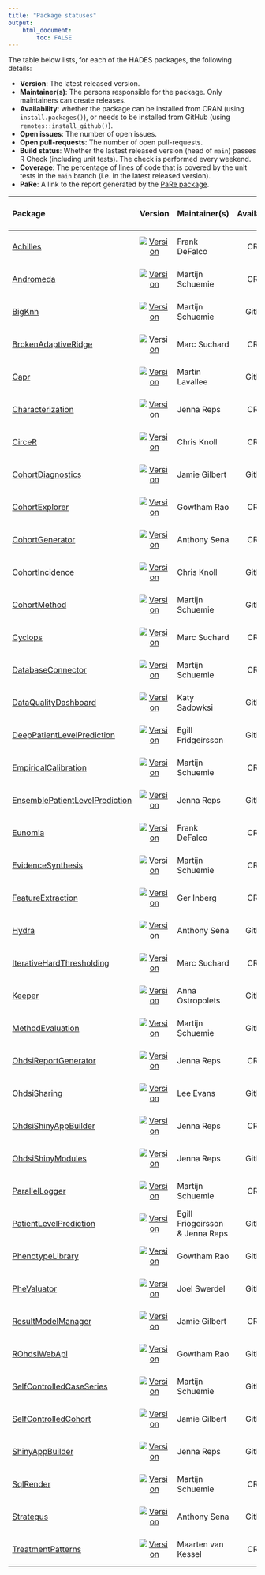 ```yaml
---
title: "Package statuses"
output: 
    html_document:
        toc: FALSE
---
```


The table below lists, for each of the HADES packages, the following details:

- **Version**: The latest released version.
- **Maintainer(s)**: The persons responsible for the package. Only maintainers can create releases.
- **Availability**: whether the package can be installed from CRAN (using `install.packages()`), or needs to be installed from GitHub (using `remotes::install_github()`).
- **Open issues**: The number of open issues.
- **Open pull-requests**: The number of open pull-requests.
- **Build status**: Whether the lastest released version (head of `main`) passes R Check (including unit tests). The check is performed every weekend.
- **Coverage**: The percentage of lines of code that is covered by the unit tests in the `main` branch (i.e. in the latest released version).
- **PaRe**: A link to the report generated by the [PaRe package](https://darwin-eu-dev.github.io/PaRe/).

| Package            | Version | Maintainer(s)   | Availability | Open issues | Open pull-requests | Build status | Coverage   | PaRe   |
| :----------------- | :----: |:--------------- | :------: | :------: | :------: | :------------: | :----------: | :------ |
| [Achilles](https://github.com/ohdsi/Achilles) | [![Version](https://img.shields.io/github/r-package/v/ohdsi/Achilles?label=%20)](https://ohdsi.github.io/Achilles/) | Frank DeFalco | CRAN | [![Open issues](https://img.shields.io/github/issues-raw/ohdsi/Achilles?label=%20)](https://github.com/ohdsi/Achilles/issues) | [![Open pull-requests](https://img.shields.io/github/issues-pr-raw/ohdsi/Achilles?label=%20)](https://github.com/ohdsi/Achilles/pulls) | [![Build Status](https://badges.cranchecks.info/worst/Achilles.svg)](https://cran.r-project.org/web/checks/check_results_Achilles.html) | [![codecov.io](https://codecov.io/github/ohdsi/Achilles/coverage.svg?branch=main)](https://codecov.io/github/ohdsi/Achilles?branch=main) | [Report](https://ohdsi.github.io/HadesFiles/pare_reports/Achilles.html)
| [Andromeda](https://github.com/ohdsi/Andromeda) | [![Version](https://img.shields.io/github/r-package/v/ohdsi/Andromeda?label=%20)](https://ohdsi.github.io/Andromeda/) | Martijn Schuemie | CRAN | [![Open issues](https://img.shields.io/github/issues-raw/ohdsi/Andromeda?label=%20)](https://github.com/ohdsi/Andromeda/issues) | [![Open pull-requests](https://img.shields.io/github/issues-pr-raw/ohdsi/Andromeda?label=%20)](https://github.com/ohdsi/Andromeda/pulls) | [![Build Status](https://badges.cranchecks.info/worst/Andromeda.svg)](https://cran.r-project.org/web/checks/check_results_Andromeda.html) | [![codecov.io](https://codecov.io/github/ohdsi/Andromeda/coverage.svg?branch=main)](https://codecov.io/github/ohdsi/Andromeda?branch=main) | [Report](https://ohdsi.github.io/HadesFiles/pare_reports/Andromeda.html)
| [BigKnn](https://github.com/ohdsi/BigKnn) | [![Version](https://img.shields.io/github/r-package/v/ohdsi/BigKnn?label=%20)](https://ohdsi.github.io/BigKnn/) | Martijn Schuemie  | GitHub | [![Open issues](https://img.shields.io/github/issues-raw/ohdsi/BigKnn?label=%20)](https://github.com/ohdsi/BigKnn/issues) | [![Open pull-requests](https://img.shields.io/github/issues-pr-raw/ohdsi/BigKnn?label=%20)](https://github.com/ohdsi/BigKnn/pulls) | [![Build Status](https://github.com/ohdsi/BigKnn/actions/workflows/R_CMD_check_main_weekly.yaml/badge.svg)](https://github.com/ohdsi/BigKnn/actions/workflows/R_CMD_check_main_weekly.yaml) | [![codecov.io](https://codecov.io/github/ohdsi/BigKnn/coverage.svg?branch=main)](https://codecov.io/github/ohdsi/BigKnn?branch=main) | [Report](https://ohdsi.github.io/HadesFiles/pare_reports/BigKnn.html)
| [BrokenAdaptiveRidge](https://github.com/ohdsi/BrokenAdaptiveRidge) | [![Version](https://img.shields.io/github/r-package/v/ohdsi/BrokenAdaptiveRidge?label=%20)](https://ohdsi.github.io/BrokenAdaptiveRidge/) | Marc Suchard | CRAN | [![Open issues](https://img.shields.io/github/issues-raw/ohdsi/BrokenAdaptiveRidge?label=%20)](https://github.com/ohdsi/BrokenAdaptiveRidge/issues) | [![Open pull-requests](https://img.shields.io/github/issues-pr-raw/ohdsi/BrokenAdaptiveRidge?label=%20)](https://github.com/ohdsi/BrokenAdaptiveRidge/pulls) | [![Build Status](https://badges.cranchecks.info/worst/BrokenAdaptiveRidge.svg)](https://cran.r-project.org/web/checks/check_results_BrokenAdaptiveRidge.html) | [![codecov.io](https://codecov.io/github/ohdsi/BrokenAdaptiveRidge/coverage.svg?branch=main)](https://codecov.io/github/ohdsi/BrokenAdaptiveRidge?branch=main) | [Report](https://ohdsi.github.io/HadesFiles/pare_reports/BrokenAdaptiveRidge.html)
| [Capr](https://github.com/ohdsi/Capr) | [![Version](https://img.shields.io/github/r-package/v/ohdsi/Capr?label=%20)](https://ohdsi.github.io/Capr/) | Martin Lavallee | GitHub | [![Open issues](https://img.shields.io/github/issues-raw/ohdsi/Capr?label=%20)](https://github.com/ohdsi/Capr/issues) | [![Open pull-requests](https://img.shields.io/github/issues-pr-raw/ohdsi/Capr?label=%20)](https://github.com/ohdsi/Capr/pulls) | [![Build Status](https://github.com/ohdsi/Capr/actions/workflows/R_CMD_check_main_weekly.yaml/badge.svg)](https://github.com/ohdsi/Capr/actions/workflows/R_CMD_check_main_weekly.yaml) | [![codecov.io](https://codecov.io/github/ohdsi/Capr/coverage.svg?branch=main)](https://codecov.io/github/ohdsi/Capr?branch=main) | [Report](https://ohdsi.github.io/HadesFiles/pare_reports/Capr.html)
| [Characterization](https://github.com/ohdsi/Characterization) | [![Version](https://img.shields.io/github/r-package/v/ohdsi/Characterization?label=%20)](https://ohdsi.github.io/Characterization/) | Jenna Reps | CRAN | [![Open issues](https://img.shields.io/github/issues-raw/ohdsi/Characterization?label=%20)](https://github.com/ohdsi/Characterization/issues) | [![Open pull-requests](https://img.shields.io/github/issues-pr-raw/ohdsi/Characterization?label=%20)](https://github.com/ohdsi/Characterization/pulls) | [![Build Status](https://badges.cranchecks.info/worst/Characterization.svg)](https://cran.r-project.org/web/checks/check_results_Characterization.html) | [![codecov.io](https://codecov.io/github/ohdsi/Characterization/coverage.svg?branch=main)](https://codecov.io/github/ohdsi/Characterization?branch=main) | [Report](https://ohdsi.github.io/HadesFiles/pare_reports/Characterization.html)
| [CirceR](https://github.com/ohdsi/CirceR) | [![Version](https://img.shields.io/github/r-package/v/ohdsi/CirceR?label=%20)](https://ohdsi.github.io/CirceR/) | Chris Knoll | CRAN | [![Open issues](https://img.shields.io/github/issues-raw/ohdsi/CirceR?label=%20)](https://github.com/ohdsi/CirceR/issues) | [![Open pull-requests](https://img.shields.io/github/issues-pr-raw/ohdsi/CirceR?label=%20)](https://github.com/ohdsi/CirceR/pulls) | [![Build Status](https://badges.cranchecks.info/worst/CirceR.svg)](https://cran.r-project.org/web/checks/check_results_CirceR.html) | [![codecov.io](https://codecov.io/github/ohdsi/CirceR/coverage.svg?branch=main)](https://codecov.io/github/ohdsi/CirceR?branch=main) | [Report](https://ohdsi.github.io/HadesFiles/pare_reports/CirceR.html)
| [CohortDiagnostics](https://github.com/ohdsi/CohortDiagnostics) | [![Version](https://img.shields.io/github/r-package/v/ohdsi/CohortDiagnostics?label=%20)](https://ohdsi.github.io/CohortDiagnostics/) | Jamie Gilbert | GitHub | [![Open issues](https://img.shields.io/github/issues-raw/ohdsi/CohortDiagnostics?label=%20)](https://github.com/ohdsi/CohortDiagnostics/issues) | [![Open pull-requests](https://img.shields.io/github/issues-pr-raw/ohdsi/CohortDiagnostics?label=%20)](https://github.com/ohdsi/CohortDiagnostics/pulls) | [![Build Status](https://github.com/ohdsi/CohortDiagnostics/actions/workflows/R_CMD_check_main_weekly.yaml/badge.svg)](https://github.com/ohdsi/CohortDiagnostics/actions/workflows/R_CMD_check_main_weekly.yaml) | [![codecov.io](https://codecov.io/github/ohdsi/CohortDiagnostics/coverage.svg?branch=main)](https://codecov.io/github/ohdsi/CohortDiagnostics?branch=main) | [Report](https://ohdsi.github.io/HadesFiles/pare_reports/CohortDiagnostics.html)
| [CohortExplorer](https://github.com/ohdsi/CohortExplorer) | [![Version](https://img.shields.io/github/r-package/v/ohdsi/CohortExplorer?label=%20)](https://ohdsi.github.io/CohortExplorer/) | Gowtham Rao | CRAN | [![Open issues](https://img.shields.io/github/issues-raw/ohdsi/CohortExplorer?label=%20)](https://github.com/ohdsi/CohortExplorer/issues) | [![Open pull-requests](https://img.shields.io/github/issues-pr-raw/ohdsi/CohortExplorer?label=%20)](https://github.com/ohdsi/CohortExplorer/pulls) | [![Build Status](https://badges.cranchecks.info/worst/CohortExplorer.svg)](https://cran.r-project.org/web/checks/check_results_CohortExplorer.html) | [![codecov.io](https://codecov.io/github/ohdsi/CohortExplorer/coverage.svg?branch=main)](https://codecov.io/github/ohdsi/CohortExplorer?branch=main) | [Report](https://ohdsi.github.io/HadesFiles/pare_reports/CohortExplorer.html)
| [CohortGenerator](https://github.com/ohdsi/CohortGenerator) | [![Version](https://img.shields.io/github/r-package/v/ohdsi/CohortGenerator?label=%20)](https://ohdsi.github.io/CohortGenerator/) | Anthony Sena | CRAN | [![Open issues](https://img.shields.io/github/issues-raw/ohdsi/CohortGenerator?label=%20)](https://github.com/ohdsi/CohortGenerator/issues) | [![Open pull-requests](https://img.shields.io/github/issues-pr-raw/ohdsi/CohortGenerator?label=%20)](https://github.com/ohdsi/CohortGenerator/pulls) | [![Build Status](https://badges.cranchecks.info/worst/CohortGenerator.svg)](https://cran.r-project.org/web/checks/check_results_CohortGenerator.html) | [![codecov.io](https://codecov.io/github/ohdsi/CohortGenerator/coverage.svg?branch=main)](https://codecov.io/github/ohdsi/CohortGenerator?branch=main) | [Report](https://ohdsi.github.io/HadesFiles/pare_reports/CohortGenerator.html)
| [CohortIncidence](https://github.com/ohdsi/CohortIncidence) | [![Version](https://img.shields.io/github/r-package/v/ohdsi/CohortIncidence?label=%20)](https://ohdsi.github.io/CohortIncidence/) | Chris Knoll | GitHub | [![Open issues](https://img.shields.io/github/issues-raw/ohdsi/CohortIncidence?label=%20)](https://github.com/ohdsi/CohortIncidence/issues) | [![Open pull-requests](https://img.shields.io/github/issues-pr-raw/ohdsi/CohortIncidence?label=%20)](https://github.com/ohdsi/CohortIncidence/pulls) | [![Build Status](https://github.com/ohdsi/CohortIncidence/actions/workflows/R_CMD_check_main_weekly.yaml/badge.svg)](https://github.com/ohdsi/CohortIncidence/actions/workflows/R_CMD_check_main_weekly.yaml) | [![codecov.io](https://codecov.io/github/ohdsi/CohortIncidence/coverage.svg?branch=main)](https://codecov.io/github/ohdsi/CohortIncidence?branch=main) | [Report](https://ohdsi.github.io/HadesFiles/pare_reports/CohortIncidence.html)
| [CohortMethod](https://github.com/ohdsi/CohortMethod) | [![Version](https://img.shields.io/github/r-package/v/ohdsi/CohortMethod?label=%20)](https://ohdsi.github.io/CohortMethod/) | Martijn Schuemie | GitHub | [![Open issues](https://img.shields.io/github/issues-raw/ohdsi/CohortMethod?label=%20)](https://github.com/ohdsi/CohortMethod/issues) | [![Open pull-requests](https://img.shields.io/github/issues-pr-raw/ohdsi/CohortMethod?label=%20)](https://github.com/ohdsi/CohortMethod/pulls) | [![Build Status](https://github.com/ohdsi/CohortMethod/actions/workflows/R_CMD_check_main_weekly.yaml/badge.svg)](https://github.com/ohdsi/CohortMethod/actions/workflows/R_CMD_check_main_weekly.yaml) | [![codecov.io](https://codecov.io/github/ohdsi/CohortMethod/coverage.svg?branch=main)](https://codecov.io/github/ohdsi/CohortMethod?branch=main) | [Report](https://ohdsi.github.io/HadesFiles/pare_reports/CohortMethod.html)
| [Cyclops](https://github.com/ohdsi/Cyclops) | [![Version](https://img.shields.io/github/r-package/v/ohdsi/Cyclops?label=%20)](https://ohdsi.github.io/Cyclops/) | Marc Suchard | CRAN | [![Open issues](https://img.shields.io/github/issues-raw/ohdsi/Cyclops?label=%20)](https://github.com/ohdsi/Cyclops/issues) | [![Open pull-requests](https://img.shields.io/github/issues-pr-raw/ohdsi/Cyclops?label=%20)](https://github.com/ohdsi/Cyclops/pulls) | [![Build Status](https://badges.cranchecks.info/worst/Cyclops.svg)](https://cran.r-project.org/web/checks/check_results_Cyclops.html) | [![codecov.io](https://codecov.io/github/ohdsi/Cyclops/coverage.svg?branch=main)](https://codecov.io/github/ohdsi/Cyclops?branch=main) | [Report](https://ohdsi.github.io/HadesFiles/pare_reports/Cyclops.html)
| [DatabaseConnector](https://github.com/ohdsi/DatabaseConnector) | [![Version](https://img.shields.io/github/r-package/v/ohdsi/DatabaseConnector?label=%20)](https://ohdsi.github.io/DatabaseConnector/) | Martijn Schuemie  | CRAN | [![Open issues](https://img.shields.io/github/issues-raw/ohdsi/DatabaseConnector?label=%20)](https://github.com/ohdsi/DatabaseConnector/issues) | [![Open pull-requests](https://img.shields.io/github/issues-pr-raw/ohdsi/DatabaseConnector?label=%20)](https://github.com/ohdsi/DatabaseConnector/pulls) | [![Build Status](https://badges.cranchecks.info/worst/DatabaseConnector.svg)](https://cran.r-project.org/web/checks/check_results_DatabaseConnector.html) | [![codecov.io](https://codecov.io/github/ohdsi/DatabaseConnector/coverage.svg?branch=main)](https://codecov.io/github/ohdsi/DatabaseConnector?branch=main) | [Report](https://ohdsi.github.io/HadesFiles/pare_reports/DatabaseConnector.html)
| [DataQualityDashboard](https://github.com/ohdsi/DataQualityDashboard) | [![Version](https://img.shields.io/github/r-package/v/ohdsi/DataQualityDashboard?label=%20)](https://ohdsi.github.io/DataQualityDashboard/) | Katy Sadowksi | GitHub | [![Open issues](https://img.shields.io/github/issues-raw/ohdsi/DataQualityDashboard?label=%20)](https://github.com/ohdsi/DataQualityDashboard/issues) | [![Open pull-requests](https://img.shields.io/github/issues-pr-raw/ohdsi/DataQualityDashboard?label=%20)](https://github.com/ohdsi/DataQualityDashboard/pulls) | [![Build Status](https://github.com/ohdsi/DataQualityDashboard/actions/workflows/R_CMD_check_main_weekly.yaml/badge.svg)](https://github.com/ohdsi/DataQualityDashboard/actions/workflows/R_CMD_check_main_weekly.yaml) | [![codecov.io](https://codecov.io/github/ohdsi/DataQualityDashboard/coverage.svg?branch=main)](https://codecov.io/github/ohdsi/DataQualityDashboard?branch=main) | [Report](https://ohdsi.github.io/HadesFiles/pare_reports/DataQualityDashboard.html)
| [DeepPatientLevelPrediction](https://github.com/ohdsi/DeepPatientLevelPrediction) | [![Version](https://img.shields.io/github/r-package/v/ohdsi/DeepPatientLevelPrediction?label=%20)](https://ohdsi.github.io/DeepPatientLevelPrediction/) | Egill Fridgeirsson | GitHub | [![Open issues](https://img.shields.io/github/issues-raw/ohdsi/DeepPatientLevelPrediction?label=%20)](https://github.com/ohdsi/DeepPatientLevelPrediction/issues) | [![Open pull-requests](https://img.shields.io/github/issues-pr-raw/ohdsi/DeepPatientLevelPrediction?label=%20)](https://github.com/ohdsi/DeepPatientLevelPrediction/pulls) | [![Build Status](https://github.com/ohdsi/DeepPatientLevelPrediction/actions/workflows/R_CMD_check_main_weekly.yaml/badge.svg)](https://github.com/ohdsi/DeepPatientLevelPrediction/actions/workflows/R_CMD_check_main_weekly.yaml) | [![codecov.io](https://codecov.io/github/ohdsi/DeepPatientLevelPrediction/coverage.svg?branch=main)](https://codecov.io/github/ohdsi/DeepPatientLevelPrediction?branch=main) | [Report](https://ohdsi.github.io/HadesFiles/pare_reports/DeepPatientLevelPrediction.html)
| [EmpiricalCalibration](https://github.com/ohdsi/EmpiricalCalibration) | [![Version](https://img.shields.io/github/r-package/v/ohdsi/EmpiricalCalibration?label=%20)](https://ohdsi.github.io/EmpiricalCalibration/) | Martijn Schuemie | CRAN | [![Open issues](https://img.shields.io/github/issues-raw/ohdsi/EmpiricalCalibration?label=%20)](https://github.com/ohdsi/EmpiricalCalibration/issues) | [![Open pull-requests](https://img.shields.io/github/issues-pr-raw/ohdsi/EmpiricalCalibration?label=%20)](https://github.com/ohdsi/EmpiricalCalibration/pulls) | [![Build Status](https://badges.cranchecks.info/worst/EmpiricalCalibration.svg)](https://cran.r-project.org/web/checks/check_results_EmpiricalCalibration.html) | [![codecov.io](https://codecov.io/github/ohdsi/EmpiricalCalibration/coverage.svg?branch=main)](https://codecov.io/github/ohdsi/EmpiricalCalibration?branch=main) | [Report](https://ohdsi.github.io/HadesFiles/pare_reports/EmpiricalCalibration.html)
| [EnsemblePatientLevelPrediction](https://github.com/ohdsi/EnsemblePatientLevelPrediction) | [![Version](https://img.shields.io/github/r-package/v/ohdsi/EnsemblePatientLevelPrediction?label=%20)](https://ohdsi.github.io/EnsemblePatientLevelPrediction/) | Jenna Reps | GitHub | [![Open issues](https://img.shields.io/github/issues-raw/ohdsi/EnsemblePatientLevelPrediction?label=%20)](https://github.com/ohdsi/EnsemblePatientLevelPrediction/issues) | [![Open pull-requests](https://img.shields.io/github/issues-pr-raw/ohdsi/EnsemblePatientLevelPrediction?label=%20)](https://github.com/ohdsi/EnsemblePatientLevelPrediction/pulls) | [![Build Status](https://github.com/ohdsi/EnsemblePatientLevelPrediction/actions/workflows/R_CMD_check_main_weekly.yaml/badge.svg)](https://github.com/ohdsi/EnsemblePatientLevelPrediction/actions/workflows/R_CMD_check_main_weekly.yaml) | [![codecov.io](https://codecov.io/github/ohdsi/EnsemblePatientLevelPrediction/coverage.svg?branch=main)](https://codecov.io/github/ohdsi/EnsemblePatientLevelPrediction?branch=main) | [Report](https://ohdsi.github.io/HadesFiles/pare_reports/EnsemblePatientLevelPrediction.html)
| [Eunomia](https://github.com/ohdsi/Eunomia) | [![Version](https://img.shields.io/github/r-package/v/ohdsi/Eunomia?label=%20)](https://ohdsi.github.io/Eunomia/) | Frank DeFalco | CRAN | [![Open issues](https://img.shields.io/github/issues-raw/ohdsi/Eunomia?label=%20)](https://github.com/ohdsi/Eunomia/issues) | [![Open pull-requests](https://img.shields.io/github/issues-pr-raw/ohdsi/Eunomia?label=%20)](https://github.com/ohdsi/Eunomia/pulls) | [![Build Status](https://badges.cranchecks.info/worst/Eunomia.svg)](https://cran.r-project.org/web/checks/check_results_Eunomia.html) | [![codecov.io](https://codecov.io/github/ohdsi/Eunomia/coverage.svg?branch=main)](https://codecov.io/github/ohdsi/Eunomia?branch=main) | [Report](https://ohdsi.github.io/HadesFiles/pare_reports/Eunomia.html)
| [EvidenceSynthesis](https://github.com/ohdsi/EvidenceSynthesis) | [![Version](https://img.shields.io/github/r-package/v/ohdsi/EvidenceSynthesis?label=%20)](https://ohdsi.github.io/EvidenceSynthesis/) | Martijn Schuemie  | CRAN | [![Open issues](https://img.shields.io/github/issues-raw/ohdsi/EvidenceSynthesis?label=%20)](https://github.com/ohdsi/EvidenceSynthesis/issues) | [![Open pull-requests](https://img.shields.io/github/issues-pr-raw/ohdsi/EvidenceSynthesis?label=%20)](https://github.com/ohdsi/EvidenceSynthesis/pulls) | [![Build Status](https://badges.cranchecks.info/worst/EvidenceSynthesis.svg)](https://cran.r-project.org/web/checks/check_results_EvidenceSynthesis.html) | [![codecov.io](https://codecov.io/github/ohdsi/EvidenceSynthesis/coverage.svg?branch=main)](https://codecov.io/github/ohdsi/EvidenceSynthesis?branch=main) | [Report](https://ohdsi.github.io/HadesFiles/pare_reports/EvidenceSynthesis.html)
| [FeatureExtraction](https://github.com/ohdsi/FeatureExtraction) | [![Version](https://img.shields.io/github/r-package/v/ohdsi/FeatureExtraction?label=%20)](https://ohdsi.github.io/FeatureExtraction/) | Ger Inberg | CRAN | [![Open issues](https://img.shields.io/github/issues-raw/ohdsi/FeatureExtraction?label=%20)](https://github.com/ohdsi/FeatureExtraction/issues) | [![Open pull-requests](https://img.shields.io/github/issues-pr-raw/ohdsi/FeatureExtraction?label=%20)](https://github.com/ohdsi/FeatureExtraction/pulls) | [![Build Status](https://badges.cranchecks.info/worst/FeatureExtraction.svg)](https://cran.r-project.org/web/checks/check_results_FeatureExtraction.html) | [![codecov.io](https://codecov.io/github/ohdsi/FeatureExtraction/coverage.svg?branch=main)](https://codecov.io/github/ohdsi/FeatureExtraction?branch=main) | [Report](https://ohdsi.github.io/HadesFiles/pare_reports/FeatureExtraction.html)
| [Hydra](https://github.com/ohdsi/Hydra) | [![Version](https://img.shields.io/github/r-package/v/ohdsi/Hydra?label=%20)](https://ohdsi.github.io/Hydra/) | Anthony Sena  | GitHub | [![Open issues](https://img.shields.io/github/issues-raw/ohdsi/Hydra?label=%20)](https://github.com/ohdsi/Hydra/issues) | [![Open pull-requests](https://img.shields.io/github/issues-pr-raw/ohdsi/Hydra?label=%20)](https://github.com/ohdsi/Hydra/pulls) | [![Build Status](https://github.com/ohdsi/Hydra/actions/workflows/R_CMD_check_main_weekly.yaml/badge.svg)](https://github.com/ohdsi/Hydra/actions/workflows/R_CMD_check_main_weekly.yaml) | [![codecov.io](https://codecov.io/github/ohdsi/Hydra/coverage.svg?branch=main)](https://codecov.io/github/ohdsi/Hydra?branch=main) | [Report](https://ohdsi.github.io/HadesFiles/pare_reports/Hydra.html)
| [IterativeHardThresholding](https://github.com/ohdsi/IterativeHardThresholding) | [![Version](https://img.shields.io/github/r-package/v/ohdsi/IterativeHardThresholding?label=%20)](https://ohdsi.github.io/IterativeHardThresholding/) | Marc Suchard | CRAN | [![Open issues](https://img.shields.io/github/issues-raw/ohdsi/IterativeHardThresholding?label=%20)](https://github.com/ohdsi/IterativeHardThresholding/issues) | [![Open pull-requests](https://img.shields.io/github/issues-pr-raw/ohdsi/IterativeHardThresholding?label=%20)](https://github.com/ohdsi/IterativeHardThresholding/pulls) | [![Build Status](https://badges.cranchecks.info/worst/IterativeHardThresholding.svg)](https://cran.r-project.org/web/checks/check_results_IterativeHardThresholding.html) | [![codecov.io](https://codecov.io/github/ohdsi/IterativeHardThresholding/coverage.svg?branch=main)](https://codecov.io/github/ohdsi/IterativeHardThresholding?branch=main) | [Report](https://ohdsi.github.io/HadesFiles/pare_reports/IterativeHardThresholding.html)
| [Keeper](https://github.com/ohdsi/Keeper) | [![Version](https://img.shields.io/github/r-package/v/ohdsi/Keeper?label=%20)](https://ohdsi.github.io/Keeper/) | Anna Ostropolets | GitHub | [![Open issues](https://img.shields.io/github/issues-raw/ohdsi/Keeper?label=%20)](https://github.com/ohdsi/Keeper/issues) | [![Open pull-requests](https://img.shields.io/github/issues-pr-raw/ohdsi/Keeper?label=%20)](https://github.com/ohdsi/Keeper/pulls) | [![Build Status](https://github.com/ohdsi/Keeper/actions/workflows/R_CMD_check_main_weekly.yaml/badge.svg)](https://github.com/ohdsi/Keeper/actions/workflows/R_CMD_check_main_weekly.yaml) | [![codecov.io](https://codecov.io/github/ohdsi/Keeper/coverage.svg?branch=main)](https://codecov.io/github/ohdsi/Keeper?branch=main) | [Report](https://ohdsi.github.io/HadesFiles/pare_reports/Keeper.html)
| [MethodEvaluation](https://github.com/ohdsi/MethodEvaluation) | [![Version](https://img.shields.io/github/r-package/v/ohdsi/MethodEvaluation?label=%20)](https://ohdsi.github.io/MethodEvaluation/) | Martijn Schuemie  | GitHub | [![Open issues](https://img.shields.io/github/issues-raw/ohdsi/MethodEvaluation?label=%20)](https://github.com/ohdsi/MethodEvaluation/issues) | [![Open pull-requests](https://img.shields.io/github/issues-pr-raw/ohdsi/MethodEvaluation?label=%20)](https://github.com/ohdsi/MethodEvaluation/pulls) | [![Build Status](https://github.com/ohdsi/MethodEvaluation/actions/workflows/R_CMD_check_main_weekly.yaml/badge.svg)](https://github.com/ohdsi/MethodEvaluation/actions/workflows/R_CMD_check_main_weekly.yaml) | [![codecov.io](https://codecov.io/github/ohdsi/MethodEvaluation/coverage.svg?branch=main)](https://codecov.io/github/ohdsi/MethodEvaluation?branch=main) | [Report](https://ohdsi.github.io/HadesFiles/pare_reports/MethodEvaluation.html)
| [OhdsiReportGenerator](https://github.com/ohdsi/OhdsiReportGenerator) | [![Version](https://img.shields.io/github/r-package/v/ohdsi/OhdsiReportGenerator?label=%20)](https://ohdsi.github.io/OhdsiReportGenerator/) | Jenna Reps | CRAN | [![Open issues](https://img.shields.io/github/issues-raw/ohdsi/OhdsiReportGenerator?label=%20)](https://github.com/ohdsi/OhdsiReportGenerator/issues) | [![Open pull-requests](https://img.shields.io/github/issues-pr-raw/ohdsi/OhdsiReportGenerator?label=%20)](https://github.com/ohdsi/OhdsiReportGenerator/pulls) | [![Build Status](https://badges.cranchecks.info/worst/OhdsiReportGenerator.svg)](https://cran.r-project.org/web/checks/check_results_OhdsiReportGenerator.html) | [![codecov.io](https://codecov.io/github/ohdsi/OhdsiReportGenerator/coverage.svg?branch=main)](https://codecov.io/github/ohdsi/OhdsiReportGenerator?branch=main) | [Report](https://ohdsi.github.io/HadesFiles/pare_reports/OhdsiReportGenerator.html)
| [OhdsiSharing](https://github.com/ohdsi/OhdsiSharing) | [![Version](https://img.shields.io/github/r-package/v/ohdsi/OhdsiSharing?label=%20)](https://ohdsi.github.io/OhdsiSharing/) | Lee Evans | GitHub | [![Open issues](https://img.shields.io/github/issues-raw/ohdsi/OhdsiSharing?label=%20)](https://github.com/ohdsi/OhdsiSharing/issues) | [![Open pull-requests](https://img.shields.io/github/issues-pr-raw/ohdsi/OhdsiSharing?label=%20)](https://github.com/ohdsi/OhdsiSharing/pulls) | [![Build Status](https://github.com/ohdsi/OhdsiSharing/actions/workflows/R_CMD_check_main_weekly.yaml/badge.svg)](https://github.com/ohdsi/OhdsiSharing/actions/workflows/R_CMD_check_main_weekly.yaml) | [![codecov.io](https://codecov.io/github/ohdsi/OhdsiSharing/coverage.svg?branch=main)](https://codecov.io/github/ohdsi/OhdsiSharing?branch=main) | [Report](https://ohdsi.github.io/HadesFiles/pare_reports/OhdsiSharing.html)
| [OhdsiShinyAppBuilder](https://github.com/ohdsi/OhdsiShinyAppBuilder) | [![Version](https://img.shields.io/github/r-package/v/ohdsi/OhdsiShinyAppBuilder?label=%20)](https://ohdsi.github.io/OhdsiShinyAppBuilder/) | Jenna Reps | CRAN | [![Open issues](https://img.shields.io/github/issues-raw/ohdsi/OhdsiShinyAppBuilder?label=%20)](https://github.com/ohdsi/OhdsiShinyAppBuilder/issues) | [![Open pull-requests](https://img.shields.io/github/issues-pr-raw/ohdsi/OhdsiShinyAppBuilder?label=%20)](https://github.com/ohdsi/OhdsiShinyAppBuilder/pulls) | [![Build Status](https://badges.cranchecks.info/worst/OhdsiShinyAppBuilder.svg)](https://cran.r-project.org/web/checks/check_results_OhdsiShinyAppBuilder.html) | [![codecov.io](https://codecov.io/github/ohdsi/OhdsiShinyAppBuilder/coverage.svg?branch=main)](https://codecov.io/github/ohdsi/OhdsiShinyAppBuilder?branch=main) | [Report](https://ohdsi.github.io/HadesFiles/pare_reports/OhdsiShinyAppBuilder.html)
| [OhdsiShinyModules](https://github.com/ohdsi/OhdsiShinyModules) | [![Version](https://img.shields.io/github/r-package/v/ohdsi/OhdsiShinyModules?label=%20)](https://ohdsi.github.io/OhdsiShinyModules/) | Jenna Reps | GitHub | [![Open issues](https://img.shields.io/github/issues-raw/ohdsi/OhdsiShinyModules?label=%20)](https://github.com/ohdsi/OhdsiShinyModules/issues) | [![Open pull-requests](https://img.shields.io/github/issues-pr-raw/ohdsi/OhdsiShinyModules?label=%20)](https://github.com/ohdsi/OhdsiShinyModules/pulls) | [![Build Status](https://github.com/ohdsi/OhdsiShinyModules/actions/workflows/R_CMD_check_main_weekly.yaml/badge.svg)](https://github.com/ohdsi/OhdsiShinyModules/actions/workflows/R_CMD_check_main_weekly.yaml) | [![codecov.io](https://codecov.io/github/ohdsi/OhdsiShinyModules/coverage.svg?branch=main)](https://codecov.io/github/ohdsi/OhdsiShinyModules?branch=main) | [Report](https://ohdsi.github.io/HadesFiles/pare_reports/OhdsiShinyModules.html)
| [ParallelLogger](https://github.com/ohdsi/ParallelLogger) | [![Version](https://img.shields.io/github/r-package/v/ohdsi/ParallelLogger?label=%20)](https://ohdsi.github.io/ParallelLogger/) | Martijn Schuemie  | CRAN | [![Open issues](https://img.shields.io/github/issues-raw/ohdsi/ParallelLogger?label=%20)](https://github.com/ohdsi/ParallelLogger/issues) | [![Open pull-requests](https://img.shields.io/github/issues-pr-raw/ohdsi/ParallelLogger?label=%20)](https://github.com/ohdsi/ParallelLogger/pulls) | [![Build Status](https://badges.cranchecks.info/worst/ParallelLogger.svg)](https://cran.r-project.org/web/checks/check_results_ParallelLogger.html) | [![codecov.io](https://codecov.io/github/ohdsi/ParallelLogger/coverage.svg?branch=main)](https://codecov.io/github/ohdsi/ParallelLogger?branch=main) | [Report](https://ohdsi.github.io/HadesFiles/pare_reports/ParallelLogger.html)
| [PatientLevelPrediction](https://github.com/ohdsi/PatientLevelPrediction) | [![Version](https://img.shields.io/github/r-package/v/ohdsi/PatientLevelPrediction?label=%20)](https://ohdsi.github.io/PatientLevelPrediction/) | Egill Friogeirsson & Jenna Reps | GitHub | [![Open issues](https://img.shields.io/github/issues-raw/ohdsi/PatientLevelPrediction?label=%20)](https://github.com/ohdsi/PatientLevelPrediction/issues) | [![Open pull-requests](https://img.shields.io/github/issues-pr-raw/ohdsi/PatientLevelPrediction?label=%20)](https://github.com/ohdsi/PatientLevelPrediction/pulls) | [![Build Status](https://github.com/ohdsi/PatientLevelPrediction/actions/workflows/R_CMD_check_main_weekly.yaml/badge.svg)](https://github.com/ohdsi/PatientLevelPrediction/actions/workflows/R_CMD_check_main_weekly.yaml) | [![codecov.io](https://codecov.io/github/ohdsi/PatientLevelPrediction/coverage.svg?branch=main)](https://codecov.io/github/ohdsi/PatientLevelPrediction?branch=main) | [Report](https://ohdsi.github.io/HadesFiles/pare_reports/PatientLevelPrediction.html)
| [PhenotypeLibrary](https://github.com/ohdsi/PhenotypeLibrary) | [![Version](https://img.shields.io/github/r-package/v/ohdsi/PhenotypeLibrary?label=%20)](https://ohdsi.github.io/PhenotypeLibrary/) | Gowtham Rao | GitHub | [![Open issues](https://img.shields.io/github/issues-raw/ohdsi/PhenotypeLibrary?label=%20)](https://github.com/ohdsi/PhenotypeLibrary/issues) | [![Open pull-requests](https://img.shields.io/github/issues-pr-raw/ohdsi/PhenotypeLibrary?label=%20)](https://github.com/ohdsi/PhenotypeLibrary/pulls) | [![Build Status](https://github.com/ohdsi/PhenotypeLibrary/actions/workflows/R_CMD_check_main_weekly.yaml/badge.svg)](https://github.com/ohdsi/PhenotypeLibrary/actions/workflows/R_CMD_check_main_weekly.yaml) | [![codecov.io](https://codecov.io/github/ohdsi/PhenotypeLibrary/coverage.svg?branch=main)](https://codecov.io/github/ohdsi/PhenotypeLibrary?branch=main) | [Report](https://ohdsi.github.io/HadesFiles/pare_reports/PhenotypeLibrary.html)
| [PheValuator](https://github.com/ohdsi/PheValuator) | [![Version](https://img.shields.io/github/r-package/v/ohdsi/PheValuator?label=%20)](https://ohdsi.github.io/PheValuator/) | Joel Swerdel | GitHub | [![Open issues](https://img.shields.io/github/issues-raw/ohdsi/PheValuator?label=%20)](https://github.com/ohdsi/PheValuator/issues) | [![Open pull-requests](https://img.shields.io/github/issues-pr-raw/ohdsi/PheValuator?label=%20)](https://github.com/ohdsi/PheValuator/pulls) | [![Build Status](https://github.com/ohdsi/PheValuator/actions/workflows/R_CMD_check_main_weekly.yaml/badge.svg)](https://github.com/ohdsi/PheValuator/actions/workflows/R_CMD_check_main_weekly.yaml) | [![codecov.io](https://codecov.io/github/ohdsi/PheValuator/coverage.svg?branch=main)](https://codecov.io/github/ohdsi/PheValuator?branch=main) | [Report](https://ohdsi.github.io/HadesFiles/pare_reports/PheValuator.html)
| [ResultModelManager](https://github.com/ohdsi/ResultModelManager) | [![Version](https://img.shields.io/github/r-package/v/ohdsi/ResultModelManager?label=%20)](https://ohdsi.github.io/ResultModelManager/) | Jamie Gilbert | CRAN | [![Open issues](https://img.shields.io/github/issues-raw/ohdsi/ResultModelManager?label=%20)](https://github.com/ohdsi/ResultModelManager/issues) | [![Open pull-requests](https://img.shields.io/github/issues-pr-raw/ohdsi/ResultModelManager?label=%20)](https://github.com/ohdsi/ResultModelManager/pulls) | [![Build Status](https://badges.cranchecks.info/worst/ResultModelManager.svg)](https://cran.r-project.org/web/checks/check_results_ResultModelManager.html) | [![codecov.io](https://codecov.io/github/ohdsi/ResultModelManager/coverage.svg?branch=main)](https://codecov.io/github/ohdsi/ResultModelManager?branch=main) | [Report](https://ohdsi.github.io/HadesFiles/pare_reports/ResultModelManager.html)
| [ROhdsiWebApi](https://github.com/ohdsi/ROhdsiWebApi) | [![Version](https://img.shields.io/github/r-package/v/ohdsi/ROhdsiWebApi?label=%20)](https://ohdsi.github.io/ROhdsiWebApi/) | Gowtham Rao | GitHub | [![Open issues](https://img.shields.io/github/issues-raw/ohdsi/ROhdsiWebApi?label=%20)](https://github.com/ohdsi/ROhdsiWebApi/issues) | [![Open pull-requests](https://img.shields.io/github/issues-pr-raw/ohdsi/ROhdsiWebApi?label=%20)](https://github.com/ohdsi/ROhdsiWebApi/pulls) | [![Build Status](https://github.com/ohdsi/ROhdsiWebApi/actions/workflows/R_CMD_check_main_weekly.yaml/badge.svg)](https://github.com/ohdsi/ROhdsiWebApi/actions/workflows/R_CMD_check_main_weekly.yaml) | [![codecov.io](https://codecov.io/github/ohdsi/ROhdsiWebApi/coverage.svg?branch=main)](https://codecov.io/github/ohdsi/ROhdsiWebApi?branch=main) | [Report](https://ohdsi.github.io/HadesFiles/pare_reports/ROhdsiWebApi.html)
| [SelfControlledCaseSeries](https://github.com/ohdsi/SelfControlledCaseSeries) | [![Version](https://img.shields.io/github/r-package/v/ohdsi/SelfControlledCaseSeries?label=%20)](https://ohdsi.github.io/SelfControlledCaseSeries/) | Martijn Schuemie | GitHub | [![Open issues](https://img.shields.io/github/issues-raw/ohdsi/SelfControlledCaseSeries?label=%20)](https://github.com/ohdsi/SelfControlledCaseSeries/issues) | [![Open pull-requests](https://img.shields.io/github/issues-pr-raw/ohdsi/SelfControlledCaseSeries?label=%20)](https://github.com/ohdsi/SelfControlledCaseSeries/pulls) | [![Build Status](https://github.com/ohdsi/SelfControlledCaseSeries/actions/workflows/R_CMD_check_main_weekly.yaml/badge.svg)](https://github.com/ohdsi/SelfControlledCaseSeries/actions/workflows/R_CMD_check_main_weekly.yaml) | [![codecov.io](https://codecov.io/github/ohdsi/SelfControlledCaseSeries/coverage.svg?branch=main)](https://codecov.io/github/ohdsi/SelfControlledCaseSeries?branch=main) | [Report](https://ohdsi.github.io/HadesFiles/pare_reports/SelfControlledCaseSeries.html)
| [SelfControlledCohort](https://github.com/ohdsi/SelfControlledCohort) | [![Version](https://img.shields.io/github/r-package/v/ohdsi/SelfControlledCohort?label=%20)](https://ohdsi.github.io/SelfControlledCohort/) | Jamie Gilbert | GitHub | [![Open issues](https://img.shields.io/github/issues-raw/ohdsi/SelfControlledCohort?label=%20)](https://github.com/ohdsi/SelfControlledCohort/issues) | [![Open pull-requests](https://img.shields.io/github/issues-pr-raw/ohdsi/SelfControlledCohort?label=%20)](https://github.com/ohdsi/SelfControlledCohort/pulls) | [![Build Status](https://github.com/ohdsi/SelfControlledCohort/actions/workflows/R_CMD_check_main_weekly.yaml/badge.svg)](https://github.com/ohdsi/SelfControlledCohort/actions/workflows/R_CMD_check_main_weekly.yaml) | [![codecov.io](https://codecov.io/github/ohdsi/SelfControlledCohort/coverage.svg?branch=main)](https://codecov.io/github/ohdsi/SelfControlledCohort?branch=main) | [Report](https://ohdsi.github.io/HadesFiles/pare_reports/SelfControlledCohort.html)
| [ShinyAppBuilder](https://github.com/ohdsi/ShinyAppBuilder) | [![Version](https://img.shields.io/github/r-package/v/ohdsi/ShinyAppBuilder?label=%20)](https://ohdsi.github.io/ShinyAppBuilder/) | Jenna Reps | GitHub | [![Open issues](https://img.shields.io/github/issues-raw/ohdsi/ShinyAppBuilder?label=%20)](https://github.com/ohdsi/ShinyAppBuilder/issues) | [![Open pull-requests](https://img.shields.io/github/issues-pr-raw/ohdsi/ShinyAppBuilder?label=%20)](https://github.com/ohdsi/ShinyAppBuilder/pulls) | [![Build Status](https://github.com/ohdsi/ShinyAppBuilder/actions/workflows/R_CMD_check_main_weekly.yaml/badge.svg)](https://github.com/ohdsi/ShinyAppBuilder/actions/workflows/R_CMD_check_main_weekly.yaml) | [![codecov.io](https://codecov.io/github/ohdsi/ShinyAppBuilder/coverage.svg?branch=main)](https://codecov.io/github/ohdsi/ShinyAppBuilder?branch=main) | [Report](https://ohdsi.github.io/HadesFiles/pare_reports/ShinyAppBuilder.html)
| [SqlRender](https://github.com/ohdsi/SqlRender) | [![Version](https://img.shields.io/github/r-package/v/ohdsi/SqlRender?label=%20)](https://ohdsi.github.io/SqlRender/) | Martijn Schuemie  | CRAN | [![Open issues](https://img.shields.io/github/issues-raw/ohdsi/SqlRender?label=%20)](https://github.com/ohdsi/SqlRender/issues) | [![Open pull-requests](https://img.shields.io/github/issues-pr-raw/ohdsi/SqlRender?label=%20)](https://github.com/ohdsi/SqlRender/pulls) | [![Build Status](https://badges.cranchecks.info/worst/SqlRender.svg)](https://cran.r-project.org/web/checks/check_results_SqlRender.html) | [![codecov.io](https://codecov.io/github/ohdsi/SqlRender/coverage.svg?branch=main)](https://codecov.io/github/ohdsi/SqlRender?branch=main) | [Report](https://ohdsi.github.io/HadesFiles/pare_reports/SqlRender.html)
| [Strategus](https://github.com/ohdsi/Strategus) | [![Version](https://img.shields.io/github/r-package/v/ohdsi/Strategus?label=%20)](https://ohdsi.github.io/Strategus/) | Anthony Sena  | GitHub | [![Open issues](https://img.shields.io/github/issues-raw/ohdsi/Strategus?label=%20)](https://github.com/ohdsi/Strategus/issues) | [![Open pull-requests](https://img.shields.io/github/issues-pr-raw/ohdsi/Strategus?label=%20)](https://github.com/ohdsi/Strategus/pulls) | [![Build Status](https://github.com/ohdsi/Strategus/actions/workflows/R_CMD_check_main_weekly.yaml/badge.svg)](https://github.com/ohdsi/Strategus/actions/workflows/R_CMD_check_main_weekly.yaml) | [![codecov.io](https://codecov.io/github/ohdsi/Strategus/coverage.svg?branch=main)](https://codecov.io/github/ohdsi/Strategus?branch=main) | [Report](https://ohdsi.github.io/HadesFiles/pare_reports/Strategus.html)
| [TreatmentPatterns](https://github.com/darwin-eu/TreatmentPatterns) | [![Version](https://img.shields.io/github/r-package/v/darwin-eu/TreatmentPatterns?label=%20)](https://darwin-eu.github.io/TreatmentPatterns/) | Maarten van Kessel | CRAN | [![Open issues](https://img.shields.io/github/issues-raw/darwin-eu/TreatmentPatterns?label=%20)](https://github.com/darwin-eu/TreatmentPatterns/issues) | [![Open pull-requests](https://img.shields.io/github/issues-pr-raw/darwin-eu/TreatmentPatterns?label=%20)](https://github.com/darwin-eu/TreatmentPatterns/pulls) | [![Build Status](https://badges.cranchecks.info/worst/TreatmentPatterns.svg)](https://cran.r-project.org/web/checks/check_results_TreatmentPatterns.html) | [![codecov.io](https://codecov.io/github/darwin-eu/TreatmentPatterns/coverage.svg?branch=main)](https://codecov.io/github/darwin-eu/TreatmentPatterns?branch=main) | [Report](https://darwin-eu.github.io/HadesFiles/pare_reports/TreatmentPatterns.html)
